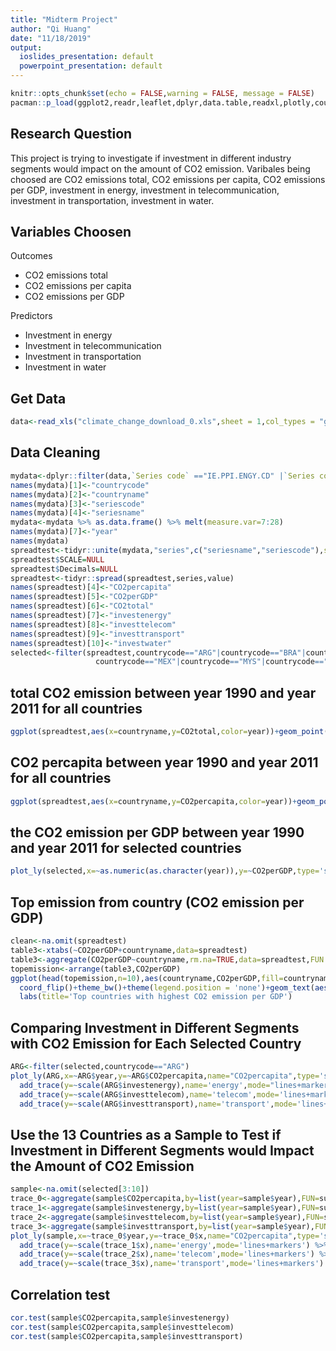 ```yaml
---
title: "Midterm Project"
author: "Qi Huang"
date: "11/18/2019"
output:
  ioslides_presentation: default
  powerpoint_presentation: default
---
```


```r
knitr::opts_chunk$set(echo = FALSE,warning = FALSE, message = FALSE)
pacman::p_load(ggplot2,readr,leaflet,dplyr,data.table,readxl,plotly,countrycode,tm,tidyverse,tidytext,wordcloud,grid,gridExtra,mosaic,faraway)
```

## Research Question

This project is trying to investigate if investment in different industry segments would impact on the amount of CO2 emission. Varibales being choosed are CO2 emissions total, CO2 emissions per capita, CO2 emissions per GDP, investment in energy, investment in telecommunication, investment in transportation, investment in water.

## Variables Choosen

Outcomes

* CO2 emissions total
* CO2 emissions per capita
* CO2 emissions per GDP

Predictors

- Investment in energy
- Investment in telecommunication
- Investment in transportation
- Investment in water

## Get Data
```r
data<-read_xls("climate_change_download_0.xls",sheet = 1,col_types = "guess",na = "..")
```


## Data Cleaning
```r
mydata<-dplyr::filter(data,`Series code` =="IE.PPI.ENGY.CD" |`Series code` == "IE.PPI.TELE.CD"|`Series code` =="IE.PPI.TRAN.CD" |`Series code` =="IE.PPI.WATR.CD"|`Series code` =="EN.ATM.CO2E.PC"|`Series code` =="EN.ATM.CO2E.PP.GD.KD"|`Series code` =="EN.ATM.CO2E.KT")
names(mydata)[1]<-"countrycode"
names(mydata)[2]<-"countryname"
names(mydata)[3]<-"seriescode"
names(mydata)[4]<-"seriesname"
mydata<-mydata %>% as.data.frame() %>% melt(measure.var=7:28)
names(mydata)[7]<-"year"
names(mydata)
spreadtest<-tidyr::unite(mydata,"series",c("seriesname","seriescode"),sep="",remove=TRUE,na.rm=FALSE)
spreadtest$SCALE=NULL
spreadtest$Decimals=NULL
spreadtest<-tidyr::spread(spreadtest,series,value)
names(spreadtest)[4]<-"CO2percapita"
names(spreadtest)[5]<-"CO2perGDP"
names(spreadtest)[6]<-"CO2total"
names(spreadtest)[7]<-"investenergy"
names(spreadtest)[8]<-"investtelecom"
names(spreadtest)[9]<-"investtransport"
names(spreadtest)[10]<-"investwater"
selected<-filter(spreadtest,countrycode=="ARG"|countrycode=="BRA"|countrycode=="ARG"|countrycode=="CHL"|countrycode=="CHN"|countrycode=="COL"|countrycode=="IDN"|countrycode=="IND"|
                   countrycode=="MEX"|countrycode=="MYS"|countrycode=="PER"|countrycode=="PHL"|countrycode=="RUS"|countrycode=="THA")
```

## total CO2 emission between year 1990 and year 2011 for all countries 
```r
ggplot(spreadtest,aes(x=countryname,y=CO2total,color=year))+geom_point()+geom_smooth()
```

## CO2 percapita between year 1990 and year 2011 for all countries
```r
ggplot(spreadtest,aes(x=countryname,y=CO2percapita,color=year))+geom_point()+geom_smooth()
```

## the CO2 emission per GDP between year 1990 and year 2011 for selected countries
```r
plot_ly(selected,x=~as.numeric(as.character(year)),y=~CO2perGDP,type='scatter',mode='lines')
```

## Top emission from country (CO2 emission per GDP)
```r
clean<-na.omit(spreadtest)
table3<-xtabs(~CO2perGDP+countryname,data=spreadtest)
table3<-aggregate(CO2perGDP~countryname,rm.na=TRUE,data=spreadtest,FUN = sum)
topemission<-arrange(table3,CO2perGDP)
ggplot(head(topemission,n=10),aes(countryname,CO2perGDP,fill=countryname,label=paste(CO2perGDP)))+geom_bar(sta='identity',color='black')+
  coord_flip()+theme_bw()+theme(legend.position = 'none')+geom_text(aes(y=1),hjust=0,vjust=0.5,size=4)+
  labs(title='Top countries with highest CO2 emission per GDP')
```

## Comparing Investment in Different Segments with CO2 Emission for Each Selected Country
```r
ARG<-filter(selected,countrycode=="ARG")
plot_ly(ARG,x=~ARG$year,y=~ARG$CO2percapita,name="CO2percapita",type='scatter',mode='lines') %>% 
  add_trace(y=~scale(ARG$investenergy),name='energy',mode="lines+markers") %>% 
  add_trace(y=~scale(ARG$investtelecom),name='telecom',mode='lines+markers') %>% 
  add_trace(y=~scale(ARG$investtransport),name='transport',mode='lines+markers')
```

## Use the 13 Countries as a Sample to Test if Investment in Different Segments would Impact the Amount of CO2 Emission
```r
sample<-na.omit(selected[3:10])
trace_0<-aggregate(sample$CO2percapita,by=list(year=sample$year),FUN=sum)
trace_1<-aggregate(sample$investenergy,by=list(year=sample$year),FUN=sum)
trace_2<-aggregate(sample$investtelecom,by=list(year=sample$year),FUN=sum)
trace_3<-aggregate(sample$investtransport,by=list(year=sample$year),FUN=sum)
plot_ly(sample,x=~trace_0$year,y=~trace_0$x,name="CO2percapita",type='scatter',mode='lines') %>% 
  add_trace(y=~scale(trace_1$x),name='energy',mode='lines+markers') %>% 
  add_trace(y=~scale(trace_2$x),name='telecom',mode='lines+markers') %>% 
  add_trace(y=~scale(trace_3$x),name='transport',mode='lines+markers')
```

## Correlation test
```r
cor.test(sample$CO2percapita,sample$investenergy)
cor.test(sample$CO2percapita,sample$investtelecom)
cor.test(sample$CO2percapita,sample$investtransport)
```

